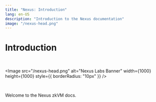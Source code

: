 ```yaml
---
title: "Nexus: Introduction"
lang: en-US
description: "Introduction to the Nexus documentation"
image: "/nexus-head.png"
---
```


# Introduction

<br />


<Image
  src="/nexus-head.png"
  alt="Nexus Labs Banner"
  width={1000}
  height={1000}
  style={{ borderRadius: "10px" }}
/>

<br />

Welcome to the Nexus zkVM docs.
